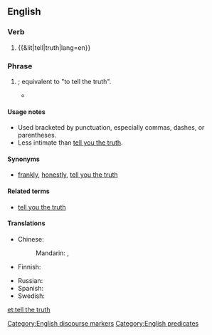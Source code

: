 ==English==

===Verb===
{{head|en|verb|head=[[tell]] [[the]] [[truth]]}}

# {{&lit|tell|truth|lang=en}}

===Phrase===
{{head|en|phrase|head=[[tell]] [[the]] [[truth]]}}

# {{lb|en|idiomatic|informal}} {{non-gloss definition|Used to positively assert the frank honesty of an associated statement of set of statements}}; equivalent to "to tell the truth".
#* {{quote-book|year=1991|title=Bicycling Through Space and Time|author=Mike Sirota|passage=Then it sneezed. Considering what it was smelling, that was no surprise. '''Tell the truth''', I'd gotten so used to the jof jof dung that I didn't notice it anymore.}}

====Usage notes====
* Used bracketed by punctuation, especially commas, dashes, or parentheses.
* Less intimate than [[tell you the truth]].

====Synonyms====
* {{sense|asserting frank honesty of statement}} [[frankly]], [[honestly]], [[tell you the truth]]

====Related terms====
* [[tell you the truth]]

====Translations====
{{trans-top|asserting frank honest of associated statement}}
* Chinese:
*: Mandarin: {{t+|cmn|老實說|sc=Hani}}, {{t+|cmn|老实说|tr=lǎoshíshuō|sc=Hani}}
* Finnish: {{t|fi|totta puhuen}}
{{trans-mid}}
* Russian: {{t+|ru|че́стно говоря́}}
* Spanish: {{t|es|decir la verdad}}
* Swedish: {{t|sv|ärligt talat}}
{{trans-bottom}}

[[Category:English discourse markers]]
[[Category:English predicates]]

[[et:tell the truth]]